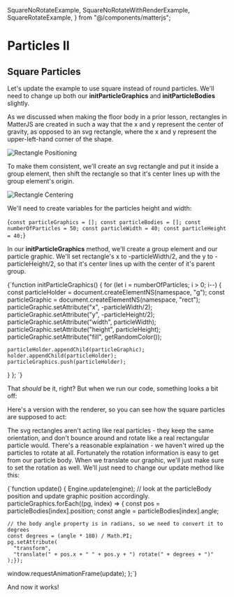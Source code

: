   SquareNoRotateExample,
  SquareNoRotateWithRenderExample,
  SquareRotateExample,
} from "@/components/matterjs";

# Particles II

## Square Particles

Let's update the example to use square instead of round particles. We'll need to change up both our **initParticleGraphics** and **initParticleBodies** slightly.

As we discussed when making the floor body in a prior lesson, rectangles in MatterJS are created in such a way that the x and y represent the center of gravity, as opposed to an svg rectangle, where the x and y represent the upper-left-hand corner of the shape.

![Rectangle Positioning](/rectPositioning.png)

To make them consistent, we'll create an svg rectangle and put it inside a group element, then shift the rectangle so that it's center lines up with the group element's origin.

![Rectangle Centering](/rectCentering.png)

We'll need to create variables for the particles height and width:

<Blocks highlight="5,6">{`
  const particleGraphics = [];
  const particleBodies = [];
  const numberOfParticles = 50;
  const particleWidth = 40;
  const particleHeight = 40;
`}</Blocks>

In our **initParticleGraphics** method, we'll create a group element and our particle graphic. We'll set rectangle's x to -particleWidth/2, and the y to -particleHeight/2, so that it's center lines up with the center of it's parent group.

<Blocks>{`function initParticleGraphics() {
  for (let i = numberOfParticles; i > 0; i--) {
    const particleHolder = document.createElementNS(namespace, "g");
    const particleGraphic = document.createElementNS(namespace, "rect");
    particleGraphic.setAttribute("x", -particleWidth/2);
    particleGraphic.setAttribute("y", -particleHeight/2);
    particleGraphic.setAttribute("width", particleWidth);
    particleGraphic.setAttribute("height", particleHeight);
    particleGraphic.setAttribute("fill", getRandomColor());
    
    particleHolder.appendChild(particleGraphic);
    holder.appendChild(particleHolder);
    particleGraphics.push(particleHolder);
  }
};
`}</Blocks>

That _should_ be it, right? But when we run our code, something looks a bit off:

<SquareNoRotateExample />

Here's a version with the renderer, so you can see how the square particles are supposed to act:

<SquareNoRotateWithRenderExample />

The svg rectangles aren't acting like real particles - they keep the same orientation, and don't bounce around and rotate like a real rectangular particle would. There's a reasonable explaination - we haven't wired up the particles to rotate at all. Fortunately the rotation information is easy to get from our particle body. When we translate our graphic, we'll just make sure to set the rotation as well. We'll just need to change our update method like this:

<Blocks>{`function update() {
  Engine.update(engine);
  // look at the particleBody position and update graphic position accordingly.
  particleGraphics.forEach((pg, index) => {
    const pos = particleBodies[index].position;
    const angle = particleBodies[index].angle;

    // the body angle property is in radians, so we need to convert it to degrees
    const degrees = (angle * 180) / Math.PI;
    pg.setAttribute(
      "transform",
      "translate(" + pos.x + " " + pos.y + ") rotate(" + degrees + ")"
    );});

window.requestAnimationFrame(update);
};`}</Blocks>

And now it works!

<SquareRotateExample />
